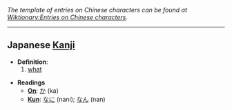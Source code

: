 ''The template of entries on Chinese characters can be found at [[Wiktionary:Entries on Chinese characters]].''
----

== Japanese [[Kanji]] ==

* '''Definition''': 
*# [[what]]

* '''Readings'''
**'''[[On]]''': [[か]] (ka)
**'''[[Kun]]''': [[なに]] (nani); [[なん]] (nan)